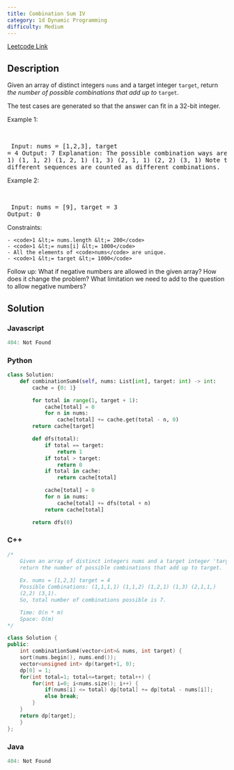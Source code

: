 ```yaml
---
title: Combination Sum IV
category: 1d Dynamic Programming
difficulty: Medium
---
```


<Callout>

[Leetcode Link](https://leetcode.com/problems/combination-sum-iv)

</Callout>

## Description
Given an array of distinct integers <code>nums</code> and a target integer <code>target</code>, return *the number of possible combinations that add up to* <code>target</code>.

The test cases are generated so that the answer can fit in a 32-bit integer.

 
Example 1:

<br /><pre className="overflow-x-auto">
Input: nums = [1,2,3], target = 4
Output: 7
Explanation:
The possible combination ways are:
(1, 1, 1, 1)
(1, 1, 2)
(1, 2, 1)
(1, 3)
(2, 1, 1)
(2, 2)
(3, 1)
Note that different sequences are counted as different combinations.
</pre>

Example 2:

<br /><pre className="overflow-x-auto">
Input: nums = [9], target = 3
Output: 0
</pre>

 
Constraints:


	- <code>1 &lt;= nums.length &lt;= 200</code>
	- <code>1 &lt;= nums[i] &lt;= 1000</code>
	- All the elements of <code>nums</code> are unique.
	- <code>1 &lt;= target &lt;= 1000</code>


 
Follow up: What if negative numbers are allowed in the given array? How does it change the problem? What limitation we need to add to the question to allow negative numbers?


## Solution

### Javascript
```javascript
404: Not Found
```
### Python
```python
class Solution:
    def combinationSum4(self, nums: List[int], target: int) -> int:
        cache = {0: 1}

        for total in range(1, target + 1):
            cache[total] = 0
            for n in nums:
                cache[total] += cache.get(total - n, 0)
        return cache[target]

        def dfs(total):
            if total == target:
                return 1
            if total > target:
                return 0
            if total in cache:
                return cache[total]

            cache[total] = 0
            for n in nums:
                cache[total] += dfs(total + n)
            return cache[total]

        return dfs(0)

```
### C++
```cpp
/*
    Given an array of distinct integers nums and a target integer 'target', 
    return the number of possible combinations that add up to target.
    
    Ex. nums = [1,2,3] target = 4
    Possible Combinations: (1,1,1,1) (1,1,2) (1,2,1) (1,3) (2,1,1,)
    (2,2) (3,1). 
    So, total number of combinations possible is 7.

    Time: O(n * m)
    Space: O(m)
*/

class Solution {
public:
    int combinationSum4(vector<int>& nums, int target) {
    sort(nums.begin(), nums.end());
    vector<unsigned int> dp(target+1, 0);
    dp[0] = 1;
    for(int total=1; total<=target; total++) {
        for(int i=0; i<nums.size(); i++) {
            if(nums[i] <= total) dp[total] += dp[total - nums[i]];
            else break;
        }
    }
    return dp[target];
    }
};
```
### Java
```java
404: Not Found
```


